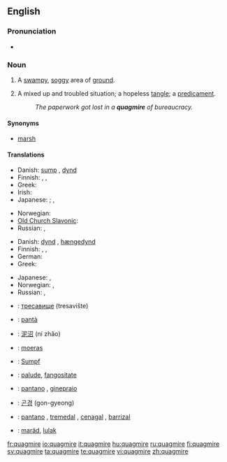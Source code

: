 ==English==
{{wikipedia}}

===Pronunciation===
* {{a|UK}} {{IPA|/ˈkwɒg.maɪə(ɹ)/}} {{SAMPA|/"kwQg.maI@(r)/}}

===Noun===
{{en-noun}}

# A [[swampy]], [[soggy]] area of [[ground]].
# {{figurative}} A mixed up and troubled situation; a hopeless [[tangle]]; a [[predicament]].
#: ''The paperwork got lost in a '''quagmire''' of bureaucracy.''

====Synonyms====
* {{sense|a swampy, soggy area of ground}} [[marsh]]

====Translations====
{{trans-top|swampy, soggy area}}
* Danish: [[sump#Danish|sump]] {{c}}, [[dynd]] {{n}}
* Finnish: {{t+|fi|hete}}, {{t-|fi|hetteikkö}}, {{t+|fi|suo}}
* Greek: {{t+|el|βάλτος|m|tr=váltos|sc=Grek}}
* Irish: {{t|ga|bogach|m}}
* Japanese: {{qualifier|colloquial}} {{t|ja|ぬかるみ|tr=nukarumi|sc=Jpan}}; {{qualifier|type of a land}} {{t|ja|沼地|tr=numachi|sc=Jpan}}, {{t-|ja|湿地|tr=shicchi|sc=Jpan}}
{{trans-mid}}
* Norwegian: {{t-|no|myr|f}}
* [[Old Church Slavonic]]: {{tø|cu|блато|n|tr=blato|sc=Cyrl|xs=Old Church Slavonic}}
* Russian: {{t+|ru|болото|n|tr=bolóto|sc=Cyrl}}, {{t|ru|топь|f|tr=top'|sc=Cyrl}}
{{trans-bottom}}

{{trans-top|a mixed up and troubled situation}}
* Danish: [[dynd]] {{n}}, [[hængedynd]] {{n}}
* Finnish: {{t-|fi|hetteikkö}}, {{t+|fi|sokkelo}}, {{t-|fi|umpisolmu}}
* German: {{t+|de|Zwickmühle|f}}
* Greek: {{t+|el|τέλμα|n|tr=télma|sc=Grek}}
{{trans-mid}}
* Japanese: {{t|ja|苦境|tr=kukyō|sc=Jpan}}, {{t|ja|窮地|tr=kyūchi|sc=Jpan}}
* Norwegian: {{t|no|hengemyr|f}}, {{t-|no|kvikksand|f}}
* Russian: {{t|ru|трясина|f|tr=tr'asína|sc=Cyrl}}, {{t+|ru|болото|n|tr=bolóto|sc=Cyrl}}
{{trans-bottom}}

{{checktrans-top}}
* {{ttbc|Bulgarian}}: [[тресавище]] (tresavište)
* {{ttbc|Catalan}}: [[pantà]] {{m}}
* {{ttbc|Chinese}}: [[泥沼]] (ní zhǎo)
* {{ttbc|Dutch}}: [[moeras]] {{n}}
* {{ttbc|German}}: [[Sumpf]] {{m}}
* {{ttbc|Interlingua}}: [[palude]], [[fangositate]]
{{trans-mid}}
* {{ttbc|Italian}}: [[pantano]] {{m}},  [[ginepraio]] {{m}}
* {{ttbc|Korean}}: [[곤경]] (gon-gyeong)
* {{ttbc|Spanish}}: [[pantano]] {{m}}, [[tremedal]] {{m}}, [[cenagal]] {{m}}, [[barrizal]] {{m}}
* {{ttbc|Volapük}}: [[maräd]], [[lulak]]
{{trans-bottom}}

[[fr:quagmire]]
[[io:quagmire]]
[[it:quagmire]]
[[hu:quagmire]]
[[ru:quagmire]]
[[fi:quagmire]]
[[sv:quagmire]]
[[ta:quagmire]]
[[te:quagmire]]
[[vi:quagmire]]
[[zh:quagmire]]
